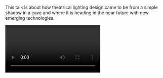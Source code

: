 This talk is about how theatrical lighting design came to be from a simple shadow in a cave and where it is heading in the near future with new emerging technologies.

<Video provider="youtube" id="7wwIdRouKT8" />

<Speakers>
  <Speaker speaker="lušičić-liik-ivan" />
</Speakers>
